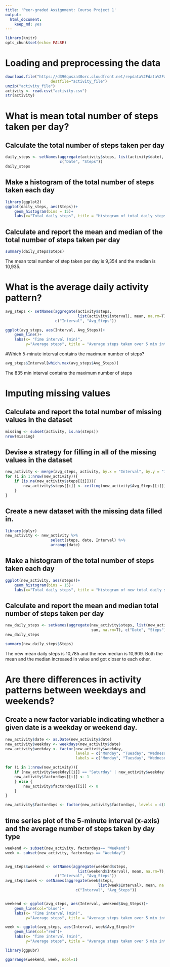 ---
title: 'Peer-graded Assignment: Course Project 1'
output:
  html_document: 
    keep_md: yes
---

```{r}
library(knitr)
opts_chunk$set(echo= FALSE) 
```


# Loading and preprocessing the data
```{r}
download.file("https://d396qusza40orc.cloudfront.net/repdata%2Fdata%2Factivity.zip",
                    destfile="activity_file")
unzip("activity_file")
activity <- read.csv("activity.csv")
str(activity)
```


# What is mean total number of steps taken per day?

## Calculate the total number of steps taken per day

```{r}
daily_steps <- setNames(aggregate(activity$steps, list(activity$date), sum, na.rm=T),
                        c("Date", "Steps"))
daily_steps
```


## Make a histogram of the total number of steps taken each day
```{r}
library(ggplot2)
ggplot(daily_steps, aes(Steps))+
    geom_histogram(bins = 15)+
    labs(x="Total daily steps", title = "Histogram of total daily steps")
```

## Calculate and report the mean and median of the total number of steps taken per day
```{r}
summary(daily_steps$Steps)
```

The mean total number of step taken per day is 9,354 and the median is 10,935.

# What is the average daily activity pattern?
```{r}
avg_steps <- setNames(aggregate(activity$steps, 
                                list(activity$interval), mean, na.rm=T),
                      c("Interval", "Avg_Steps"))

ggplot(avg_steps, aes(Interval, Avg_Steps))+
    geom_line()+
    labs(x= "Time interval (min)",
         y="Average steps", title = "Average steps taken over 5 min intervals")
```

#Which 5-minute interval contains the maximum number of steps?
```{r}
avg_steps$Interval[which.max(avg_steps$Avg_Steps)]
```

The 835 min interval contains the maximum number of steps

# Imputing missing values

## Calculate and report the total number of missing values in the dataset
```{r}
missing <- subset(activity, is.na(steps))
nrow(missing)
```


## Devise a strategy for filling in all of the missing values in the dataset
```{r}
new_activity <- merge(avg_steps, activity, by.x = "Interval", by.y = "interval")
for (i in 1:nrow(new_activity)){
    if (is.na(new_activity$steps[[i]])){
        new_activity$steps[[i]] <- ceiling(new_activity$Avg_Steps[[i]])
    }
}
```


## Create a new dataset  with the missing data filled in.
```{r}
library(dplyr)
new_activity <- new_activity %>%
                    select(steps, date, Interval) %>%
                    arrange(date)
```


## Make a histogram of the total number of steps taken each day
```{r}
ggplot(new_activity, aes(steps))+
    geom_histogram(bins = 15)+
    labs(x="Total daily steps", title = "Histogram of new total daily steps")
```


## Calculate and report the mean and median total number of steps taken per day
```{r}
new_daily_steps <- setNames(aggregate(new_activity$steps, list(new_activity$date), 
                                      sum, na.rm=T), c("Date", "Steps"))
new_daily_steps

summary(new_daily_steps$Steps)
```

The new mean daily steps is 10,785 and the new median is 10,909. Both the mean and the median increased in value and got closer to each other.

# Are there differences in activity patterns between weekdays and weekends?

## Create a new factor variable indicating whether a given date is a weekday or weekend day.

```{r}
new_activity$date <- as.Date(new_activity$date)
new_activity$weekday <- weekdays(new_activity$date)
new_activity$weekday <- factor(new_activity$weekday,
                               levels = c("Monday", "Tuesday", "Wednesday", "Thursday", "Friday", "Saturday", "Sunday"),
                               labels = c("Monday", "Tuesday", "Wednesday", "Thursday", "Friday", "Saturday", "Sunday"))

for (i in 1:nrow(new_activity)){
    if (new_activity$weekday[[i]] == "Saturday" | new_activity$weekday[[i]] == "Sunday") {
    new_activity$factordays[[i]] <- 1
    } else {
        new_activity$factordays[[i]] <- 0
    }
}

new_activity$factordays <- factor(new_activity$factordays, levels = c(0, 1), labels = c("Weekday", "Weekend"))
```


## time series plot  of the 5-minute interval (x-axis) and the average number of steps taken by day type
```{r}
weekend <- subset(new_activity, factordays== "Weekend")
week <- subset(new_activity, factordays == "Weekday")


avg_steps$weekend <- setNames(aggregate(weekend$steps, 
                                list(weekend$Interval), mean, na.rm=T),
                      c("Interval", "Avg_Steps"))
avg_steps$week <- setNames(aggregate(week$steps, 
                                         list(week$Interval), mean, na.rm=T),
                               c("Interval", "Avg_Steps"))


weekend <- ggplot(avg_steps, aes(Interval, weekend$Avg_Steps))+
    geom_line(col="blue")+
    labs(x= "Time interval (min)",
         y="Average steps", title = "Average steps taken over 5 min intervals (weekend)")

week <- ggplot(avg_steps, aes(Interval, week$Avg_Steps))+
    geom_line(col="red")+
    labs(x= "Time interval (min)",
         y="Average steps", title = "Average steps taken over 5 min intervals (weekend)")

library(ggpubr)

ggarrange(weekend, week, ncol=1)

```


